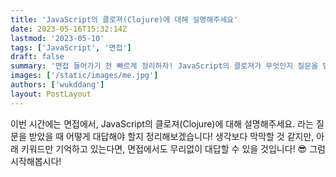 ```yaml
---
title: 'JavaScript의 클로져(Clojure)에 대해 설명해주세요'
date: 2023-05-16T15:32:14Z
lastmod: '2023-05-10'
tags: ['JavaScript', '면접']
draft: false
summary: '면접 들어가기 전 빠르게 정리하자! JavaScript의 클로져가 무엇인지 질문을 받았다면? 본문과 같이 답변합시다!'
images: ['/static/images/me.jpg']
authors: ['wukddang']
layout: PostLayout
---
```


이번 시간에는 면접에서, JavaScript의 클로져(Clojure)에 대해 설명해주세요. 라는 질문을 받았을 때 어떻게 대답해야 할지 정리해보겠습니다!
생각보다 막막할 것 같지만, 아래 키워드만 기억하고 있는다면, 면접에서도 무리없이 대답할 수 있을 것입니다! 😎 그럼 시작해봅시다!
